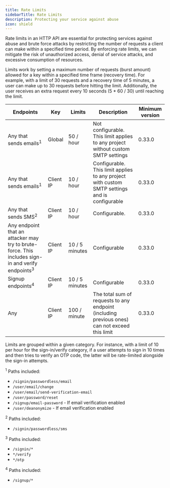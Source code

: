 ```yaml
---
title: Rate Limits
sidebarTitle: Rate Limits
description: Protecting your service against abuse
icon: shield
---
```


Rate limits in an HTTP API are essential for protecting services against abuse and brute force attacks by restricting the number of requests a client can make within a specified time period. By enforcing rate limits, we can mitigate the risk of unauthorized access, denial of service attacks, and excessive consumption of resources.

Limits work by setting a maximum number of requests (burst amount) allowed for a key within a specified time frame (recovery time). For example, with a limit of 30 requests and a recovery time of 5 minutes, a user can make up to 30 requests before hitting the limit. Additionally, the user receives an extra request every 10 seconds (5 * 60 / 30) until reaching the limit.

| Endpoints             | Key | Limits | Description | Minimum version |
| ----------------------|-----|--------|-------------|-----------------|
| Any that sends emails<sup>1</sup> | Global | 50 / hour | Not configurable. This limit applies to any project without custom SMTP settings  | 0.33.0 |
| Any that sends emails<sup>1</sup> | Client IP | 10 / hour | Configurable. This limit applies to any project with custom SMTP settings and is configurable  | 0.33.0 |
| Any that sends SMS<sup>2</sup> | Client IP | 10 / hour | Configurable. | 0.33.0 |
| Any endpoint that an attacker may try to brute-force. This includes sign-in and verify endpoints<sup>3</sup> | Client IP | 10 / 5 minutes | Configurable | 0.33.0 |
| Signup endpoints<sup>4</sup> | Client IP | 10 / 5 minutes | Configurable | 0.33.0 |
| Any | Client IP | 100 / minute | The total sum of requests to any endpoint (including previous ones) can not exceed this limit | 0.33.0 |

<Note>
Limits are grouped within a given category. For instance, with a limit of 10 per hour for the sign-in/verify category, if a user attempts to sign in 10 times and then tries to verify an OTP code, the latter will be rate-limited alongside the sign-in attempts.
</Note>

<sup>1</sup> Paths included:
- `/signin/passwordless/email`
- `/user/email/change`
- `/user/email/send-verification-email`
- `/user/password/reset`
- `/signup/email-password` - If email verification enabled
- `/user/deanonymize` - If email verification enabled

<sup>2</sup> Paths included:
- `/signin/passwordless/sms`

<sup>3</sup> Paths included:
- `/signin/*`
- `*/verify`
- `*/otp`

<sup>4</sup> Paths included:
- `/signup/*`
